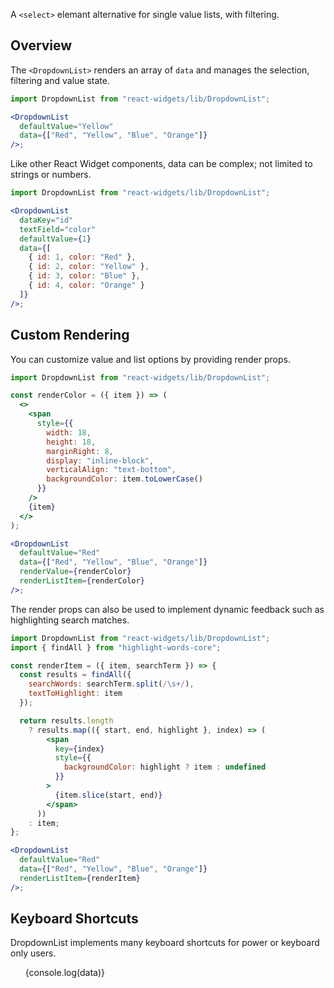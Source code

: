 A `<select>` elemant alternative for single value lists, with filtering.

## Overview

The `<DropdownList>` renders an array of `data` and manages the selection, filtering and value state.

```jsx
import DropdownList from "react-widgets/lib/DropdownList";

<DropdownList
  defaultValue="Yellow"
  data={["Red", "Yellow", "Blue", "Orange"]}
/>;
```

Like other React Widget components, data can be complex; not limited to strings or numbers.

```jsx
import DropdownList from "react-widgets/lib/DropdownList";

<DropdownList
  dataKey="id"
  textField="color"
  defaultValue={1}
  data={[
    { id: 1, color: "Red" },
    { id: 2, color: "Yellow" },
    { id: 3, color: "Blue" },
    { id: 4, color: "Orange" }
  ]}
/>;
```

## Custom Rendering

You can customize value and list options by providing render props.

```jsx
import DropdownList from "react-widgets/lib/DropdownList";

const renderColor = ({ item }) => (
  <>
    <span
      style={{
        width: 18,
        height: 18,
        marginRight: 8,
        display: "inline-block",
        verticalAlign: "text-bottom",
        backgroundColor: item.toLowerCase()
      }}
    />
    {item}
  </>
);

<DropdownList
  defaultValue="Red"
  data={["Red", "Yellow", "Blue", "Orange"]}
  renderValue={renderColor}
  renderListItem={renderColor}
/>;
```

The render props can also be used to implement dynamic feedback such as highlighting
search matches.

```jsx showImports
import DropdownList from "react-widgets/lib/DropdownList";
import { findAll } from "highlight-words-core";

const renderItem = ({ item, searchTerm }) => {
  const results = findAll({
    searchWords: searchTerm.split(/\s+/),
    textToHighlight: item
  });

  return results.length
    ? results.map(({ start, end, highlight }, index) => (
        <span
          key={index}
          style={{
            backgroundColor: highlight ? item : undefined
          }}
        >
          {item.slice(start, end)}
        </span>
      ))
    : item;
};

<DropdownList
  defaultValue="Red"
  data={["Red", "Yellow", "Blue", "Orange"]}
  renderListItem={renderItem}
/>;
```

## Keyboard Shortcuts

DropdownList implements many keyboard shortcuts for power or keyboard only users.

<ul>{console.log(data)}</ul>
